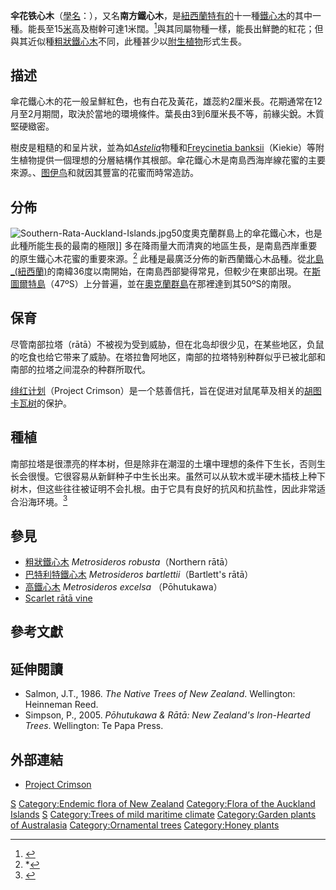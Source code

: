 {{Speciesbox
| taxon = Metrosideros umbellata
| binomial_authority = [[安冬尼奧·何塞·卡瓦尼列斯|Cav.]]
| image = Rata-tree.jpg
| image_caption = 在[[法蘭士·約瑟夫冰川|法蘭士·約瑟夫冰川]]旁的一株伞花铁心木
| range_map = Metrosideros umbellata distribution.png
| range_map_caption = 伞花铁心木在紐西蘭主島上的分布，<br>不包括[[奧克蘭群島|奧克蘭群島]]
}}
'''伞花铁心木'''（[[學名|學名]]：''{{lang|la|Metrosideros umbellata}}''），又名'''南方鐵心木'''，是[[紐西蘭|紐西蘭]][[特有種|特有的]]十一種[[鐵心木屬|鐵心木]]的其中一種。能長至15[[米_(單位)|米]]高及樹幹可達1米闊。<ref>{{cite web |title=''Metrosideros umbellata'' |work=Flora of New Zealand |url=http://floraseries.landcareresearch.co.nz/pages/Taxon.aspx?id=_42b6cbd7-e582-4f4d-ba21-7d69070266dd&fileName=Flora%201.xml |accessdate=2007-06-09 |archive-date=2012-06-19 |archive-url=https://www.webcitation.org/68Xl3nonC?url=http://floraseries.landcareresearch.co.nz/pages/Taxon.aspx?id=_42b6cbd7-e582-4f4d-ba21-7d69070266dd |dead-url=no }}</ref>與其同屬物種一樣，能長出鮮艷的紅花；但與其近似種[[粗狀鐵心木|粗狀鐵心木]]不同，此種甚少以[[附生植物|附生植物]]形式生長。

==描述==
傘花鐵心木的花一般呈鮮紅色，也有白花及黃花，雄蕊約2厘米長。花期通常在12月至2月期間，取決於當地的環境條件。葉長由3到6厘米長不等，前緣尖銳。木質堅硬緻密。

樹皮是粗糙的和呈片狀，並為如''[[Astelia|Astelia]]''物種和[[Freycinetia_banksii|Freycinetia banksii]]（Kiekie）等附生植物提供一個理想的分層結構作其根部。傘花鐵心木是南島西海岸線花蜜的主要來源。{{tsl|en|Nestor meridionalis|卡卡鸚鵡}}、[[图伊鸟|图伊鸟]]和{{tsl|en|New Zealand bellbird|新西蘭鈴鳥}}就因其豐富的花蜜而時常造訪。

==分佈==
[[Image:Southern-Rata-Auckland-Islands.jpg|thumb]]50度奧克蘭群島上的傘花鐵心木，也是此種所能生長的最南的極限]]
多在降雨量大而清爽的地區生長，是南島西岸重要的原生鐵心木花蜜的重要來源。<ref>*{{cite web |title=''Metrosideros umbellata'' |work=New Zealand Plant Conservation Network |url=http://www.nzpcn.org.nz/flora_details.asp?ID=978 |accessdate=2010-10-02 |archive-date=2012-06-19 |archive-url=https://www.webcitation.org/68Xl2Rtdo?url=http://www.nzpcn.org.nz/flora_details.asp?ID=978 |dead-url=no }}</ref>
此種是最廣泛分佈的新西蘭鐵心木品種。從[[北島_(紐西蘭)|北島_(紐西蘭)]]的南緯36度以南開始，在南島西部變得常見，但較少在東部出現。在[[斯圖爾特島|斯圖爾特島]]（47ºS）上分普遍，並在[[奧克蘭群島|奧克蘭群島]]在那裡達到其50ºS的南限。

==保育==
尽管南部拉塔（rātā）不被视为受到威胁，但在北岛却很少见，在某些地区，负鼠的吃食也给它带来了威胁。在塔拉鲁阿地区，南部的拉塔特别种群似乎已被北部和南部的拉塔之间混杂的种群所取代。

[[绯红计划|绯红计划]]（Project Crimson）是一个慈善信托，旨在促进对鼠尾草及相关的[[胡图卡瓦树|胡图卡瓦树]]的保护。

==種植==
南部拉塔是很漂亮的样本树，但是除非在潮湿的土壤中理想的条件下生长，否则生长会很慢。它很容易从新鲜种子中生长出来。虽然可以从软木或半硬木插枝上种下树木，但这些往往被证明不会扎根。由于它具有良好的抗风和抗盐性，因此非常适合沿海环境。<ref name=GCNursery>{{cite web |url=http://www.gcnursery.co.uk/gondwana.html |title=Gondwanan Plants What Are They and Why Grow Them in Britain? |publisher=Garden Cottage Nursery |accessdate=2009-06-18 |deadurl=yes |archiveurl=https://web.archive.org/web/20090429071738/http://www.gcnursery.co.uk/gondwana.html |archivedate=2009-04-29 }}</ref>

==參見==
*[[粗狀鐵心木|粗狀鐵心木]] ''Metrosideros robusta''（Northern rātā）
*[[巴特利特鐵心木|巴特利特鐵心木]] ''Metrosideros bartlettii''（Bartlett's rātā）
*[[高鐵心木|高鐵心木]] ''Metrosideros excelsa'' （Pōhutukawa）
*[[Metrosideros_fulgens|Scarlet rātā vine]]

==參考文獻==
{{Reflist}}

==延伸閱讀==
*Salmon, J.T., 1986. ''The Native Trees of New Zealand''. Wellington: Heinneman Reed.
*Simpson, P., 2005. ''Pōhutukawa & Rātā: New Zealand's Iron-Hearted Trees''. Wellington: Te Papa Press.

==外部連結==
{{Commons category|Metrosideros umbellata}}
* [http://www.projectcrimson.org.nz Project Crimson] {{Wayback|url=http://www.projectcrimson.org.nz/ |date=20201127013537 }}
{{Taxonbar}}
[[Category:铁心木属|S]]
[[Category:Endemic_flora_of_New_Zealand|Category:Endemic flora of New Zealand]]
[[Category:Flora_of_the_Auckland_Islands|Category:Flora of the Auckland Islands]]
[[Category:新西兰树木|S]]
[[Category:Trees_of_mild_maritime_climate|Category:Trees of mild maritime climate]]
[[Category:Garden_plants_of_Australasia|Category:Garden plants of Australasia]]
[[Category:Ornamental_trees|Category:Ornamental trees]]
[[Category:Honey_plants|Category:Honey plants]]